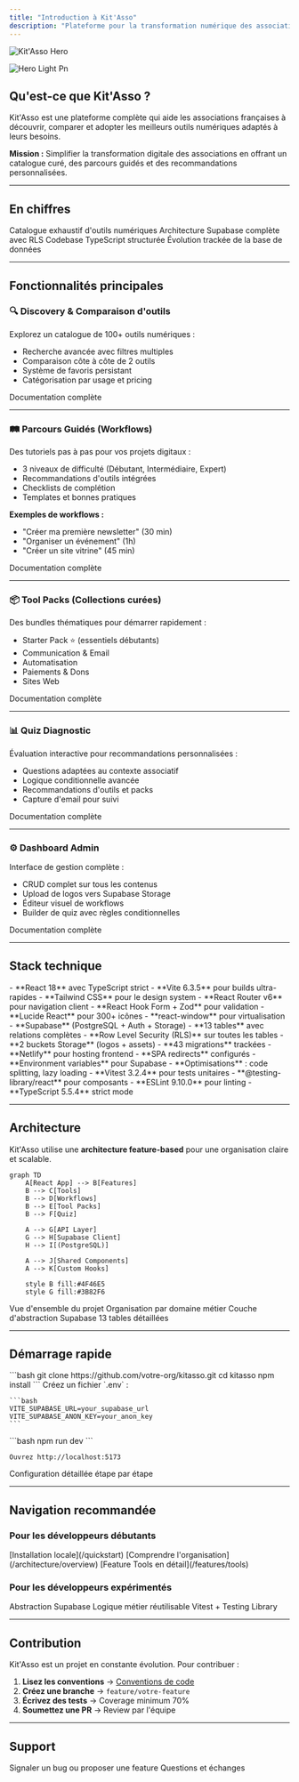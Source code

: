```yaml
---
title: "Introduction à Kit'Asso"
description: "Plateforme pour la transformation numérique des associations françaises"
---
```


<img
  className="hidden dark:block"
  src="/images/hero-dark.png"
  alt="Kit'Asso Hero"
/>

![Hero Light Pn](/hero-light.png)

## Qu'est-ce que Kit'Asso ?

Kit'Asso est une plateforme complète qui aide les associations françaises à découvrir, comparer et adopter les meilleurs outils numériques adaptés à leurs besoins.

**Mission :** Simplifier la transformation digitale des associations en offrant un catalogue curé, des parcours guidés et des recommandations personnalisées.

---

## En chiffres

<CardGroup cols={4}>
  <Card title="100+ Outils" icon="wrench">
    Catalogue exhaustif d'outils numériques
  </Card>
  <Card title="13 Tables" icon="database">
    Architecture Supabase complète avec RLS
  </Card>
  <Card title="~5,200 Lignes" icon="code">
    Codebase TypeScript structurée
  </Card>
  <Card title="43 Migrations" icon="arrows-rotate">
    Évolution trackée de la base de données
  </Card>
</CardGroup>

---

## Fonctionnalités principales

### 🔍 Discovery & Comparaison d'outils

Explorez un catalogue de 100+ outils numériques :

- Recherche avancée avec filtres multiples
- Comparaison côte à côte de 2 outils
- Système de favoris persistant
- Catégorisation par usage et pricing

<Card title="Découvrir la feature Tools" icon="arrow-right" href="/features/tools">
  Documentation complète
</Card>

---

### 🛤️ Parcours Guidés (Workflows)

Des tutoriels pas à pas pour vos projets digitaux :

- 3 niveaux de difficulté (Débutant, Intermédiaire, Expert)
- Recommandations d'outils intégrées
- Checklists de complétion
- Templates et bonnes pratiques

**Exemples de workflows :**

- "Créer ma première newsletter" (30 min)
- "Organiser un événement" (1h)
- "Créer un site vitrine" (45 min)

<Card title="Explorer les Workflows" icon="arrow-right" href="/features/workflows">
  Documentation complète
</Card>

---

### 📦 Tool Packs (Collections curées)

Des bundles thématiques pour démarrer rapidement :

- Starter Pack ⭐ (essentiels débutants)
- Communication & Email
- Automatisation
- Paiements & Dons
- Sites Web

<Card title="Voir les Tool Packs" icon="arrow-right" href="/features/tool-packs">
  Documentation complète
</Card>

---

### 📊 Quiz Diagnostic

Évaluation interactive pour recommandations personnalisées :

- Questions adaptées au contexte associatif
- Logique conditionnelle avancée
- Recommandations d'outils et packs
- Capture d'email pour suivi

<Card title="Système Quiz" icon="arrow-right" href="/features/quiz">
  Documentation complète
</Card>

---

### ⚙️ Dashboard Admin

Interface de gestion complète :

- CRUD complet sur tous les contenus
- Upload de logos vers Supabase Storage
- Éditeur visuel de workflows
- Builder de quiz avec règles conditionnelles

<Card title="Admin Dashboard" icon="arrow-right" href="/features/admin">
  Documentation complète
</Card>

---

## Stack technique

<AccordionGroup>
  <Accordion title="Frontend">
    - **React 18** avec TypeScript strict
    - **Vite 6.3.5** pour builds ultra-rapides
    - **Tailwind CSS** pour le design system
    - **React Router v6** pour navigation client
    - **React Hook Form + Zod** pour validation
    - **Lucide React** pour 300+ icônes
    - **react-window** pour virtualisation
  </Accordion>
  <Accordion title="Backend & Database">
    - **Supabase** (PostgreSQL + Auth + Storage)
    - **13 tables** avec relations complètes
    - **Row Level Security (RLS)** sur toutes les tables
    - **2 buckets Storage** (logos + assets)
    - **43 migrations** trackées
  </Accordion>
  <Accordion title="Déploiement">
    - **Netlify** pour hosting frontend
    - **SPA redirects** configurés
    - **Environment variables** pour Supabase
    - **Optimisations** : code splitting, lazy loading
  </Accordion>
  <Accordion title="Testing & Quality">
    - **Vitest 3.2.4** pour tests unitaires
    - **@testing-library/react** pour composants
    - **ESLint 9.10.0** pour linting
    - **TypeScript 5.5.4** strict mode
  </Accordion>
</AccordionGroup>

---

## Architecture

Kit'Asso utilise une **architecture feature-based** pour une organisation claire et scalable.

```mermaid
graph TD
    A[React App] --> B[Features]
    B --> C[Tools]
    B --> D[Workflows]
    B --> E[Tool Packs]
    B --> F[Quiz]
    
    A --> G[API Layer]
    G --> H[Supabase Client]
    H --> I[(PostgreSQL)]
    
    A --> J[Shared Components]
    A --> K[Custom Hooks]
    
    style B fill:#4F46E5
    style G fill:#3B82F6
```

<CardGroup cols={2}>
  <Card title="Architecture globale" icon="sitemap" href="/architecture/overview">
    Vue d'ensemble du projet
  </Card>
  <Card title="Feature-Based" icon="layer-group" href="/architecture/feature-based">
    Organisation par domaine métier
  </Card>
  <Card title="API Layer" icon="plug" href="/architecture/api-layer">
    Couche d'abstraction Supabase
  </Card>
  <Card title="Database Schema" icon="database" href="/database/schema">
    13 tables détaillées
  </Card>
</CardGroup>

---

## Démarrage rapide

<Steps>
  <Step title="Cloner le projet">
    ```bash
    git clone https://github.com/votre-org/kitasso.git
    cd kitasso
    npm install
    ```
  </Step>
  <Step title="Configuration Supabase">
    Créez un fichier `.env` :

    ```bash
    VITE_SUPABASE_URL=your_supabase_url
    VITE_SUPABASE_ANON_KEY=your_anon_key
    ```
  </Step>
  <Step title="Lancer le serveur">
    ```bash
    npm run dev
    ```

    Ouvrez http://localhost:5173
  </Step>
</Steps>

<Card title="Guide complet d'installation" icon="rocket" href="/quickstart">
  Configuration détaillée étape par étape
</Card>

---

## Navigation recommandée

### Pour les développeurs débutants

<Steps>
  <Step title="Quickstart">
    [Installation locale](/quickstart)
  </Step>
  <Step title="Architecture">
    [Comprendre l'organisation](/architecture/overview)
  </Step>
  <Step title="Première feature">
    [Feature Tools en détail](/features/tools)
  </Step>
</Steps>

### Pour les développeurs expérimentés

<CardGroup cols={3}>
  <Card title="API Layer" icon="plug" href="/development/api-layer">
    Abstraction Supabase
  </Card>
  <Card title="Custom Hooks" icon="hook" href="/development/hooks">
    Logique métier réutilisable
  </Card>
  <Card title="Testing" icon="flask" href="/development/testing">
    Vitest + Testing Library
  </Card>
</CardGroup>

---

## Contribution

Kit'Asso est un projet en constante évolution. Pour contribuer :

1. **Lisez les conventions** → [Conventions de code](/development/conventions)
2. **Créez une branche** → `feature/votre-feature`
3. **Écrivez des tests** → Coverage minimum 70%
4. **Soumettez une PR** → Review par l'équipe

---

## Support

<CardGroup cols={2}>
  <Card title="GitHub Issues" icon="github" href="https://github.com/votre-org/kitasso/issues">
    Signaler un bug ou proposer une feature
  </Card>
  <Card title="Discussions" icon="comments" href="https://github.com/votre-org/kitasso/discussions">
    Questions et échanges
  </Card>
</CardGroup>